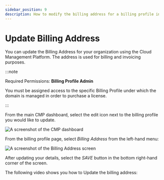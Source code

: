 ```yaml
---
sidebar_position: 9
description: How to modify the billing address for a billing profile in Cloud Management Platform
---
```


# Update Billing Address

You can update the Billing Address for your organization using the Cloud Management Platform. The address is used for billing and invoicing purposes.

:::note

Required Permissions: **Billing Profile Admin**

You must be assigned access to the specific Billing Profile under which the domain is managed in order to purchase a license.

:::

From the main CMP dashboard, select the edit icon next to the billing profile you would like to update.

![A screenshot of the CMP dashboard](../../static/img/docs/cmp-dashboard.png)

From the billing profile page, select _Billing Address_ from the left-hand menu:

![A screenshot of the _Billing Address_ screen](../../static/img/docs/cmp-billing-address-screen.png)

After updating your details, select the _SAVE_ button in the bottom right-hand corner of the screen.

The following video shows you how to Update the billing address:


<LoomEmbed id="8ec560b96541458bbd2f956af8467fcf" />
